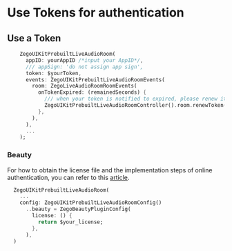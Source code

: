 
# Use Tokens for authentication

<TokensAuthenticationIntro/>

## Use a Token
```dart {3,4,7-10}
    ZegoUIKitPrebuiltLiveAudioRoom(
      appID: yourAppID /*input your AppID*/,
      /// appSign: 'do not assign app sign',
      token: $yourToken,
      events: ZegoUIKitPrebuiltLiveAudioRoomEvents(
        room: ZegoLiveAudioRoomRoomEvents(
          onTokenExpired: (remainedSeconds) {
            /// when your token is notified to expired, please renew it.
            ZegoUIKitPrebuiltLiveAudioRoomController().room.renewToken($yourNewToken);
          },
        ),
      ),
      ...
    );
```

### Beauty

For how to obtain the license file and the implementation steps of online authentication, you can refer to this [article](https://docs.zegocloud.com/article/12291).

```dart {4-8}
  ZegoUIKitPrebuiltLiveAudioRoom(
    ...
    config: ZegoUIKitPrebuiltLiveAudioRoomConfig()
      ..beauty = ZegoBeautyPluginConfig(
        license: () {
          return $your_license;
        },
      ),
  )
```